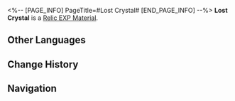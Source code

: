 <%-- [PAGE_INFO]
PageTitle=#Lost Crystal#
[END_PAGE_INFO] --%>
{{Item Infobox
|id          = 233
|image       = Item Lost Crystal.png
|type        = Relic EXP Material
|invCategory = Upgrade Materials
|rarity      = 4
|effect      = 
|description = Enhancement material for Relics. Provides 1000 Relic EXP.
|source1     = [[Forgotten Hall]]
}}
{{Description|A Fragmentum dust crystal that had densified after being reduced to its original form.<br /><br />''"This must not be placed together with the ores offered to the Amber Lord. This is a creation of the Stellaron and goes against the will of Preservation."''}}
'''Lost Crystal''' is a [[Relic EXP Material]].

==Other Languages==
{{Other Languages
|en   = Lost Crystal
|zhs  = 遗失晶块
|zht  = 遺失晶塊
|ja   = 遺失晶塊
|ko   = 유실된 수정덩이
|es   = Cristal perdido
|fr   = Cristal perdu
|ru   = Утраченный кристалл
|th   = Lost Crystal
|vi   = Tinh Thể Đánh Mất
|de   = Verlorener Kristall
|id   = Lost Crystal
|pt   = Cristal Perdido
}}

==Change History==
{{Change History|1.0}}

==Navigation==
{{Upgrade Material Navbox}}